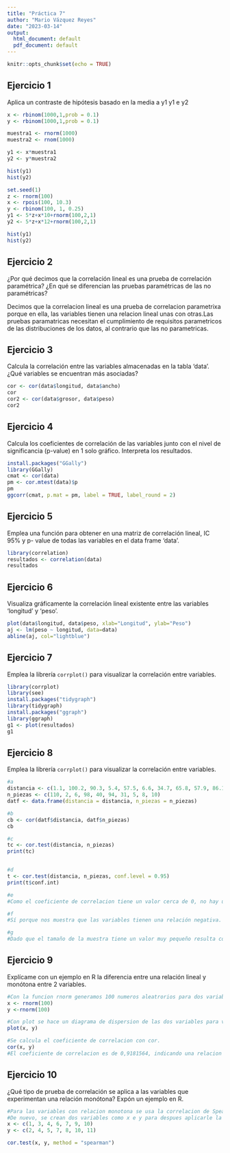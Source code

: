 ---
title: "Práctica 7"
author: "Mario Vázquez Reyes"
date: "2023-03-14"
output:
  html_document: default
  pdf_document: default
---

```{r setup, include=FALSE}
knitr::opts_chunk$set(echo = TRUE)
```

## Ejercicio 1

Aplica un contraste de hipótesis basado en la media a 
y1 
y1 e y2

```{r cars}
x <- rbinom(1000,1,prob = 0.1)
y <- rbinom(1000,1,prob = 0.1)

muestra1 <- rnorm(1000)
muestra2 <- rnom(1000)

y1 <- x*muestra1
y2 <- y*muestra2

hist(y1)
hist(y2)

set.seed(1)
z <- rnorm(100)
x <- rpois(100, 10.3)
y <- rbinom(100, 1, 0.25)
y1 <- 5*z+x*10+rnorm(100,2,1)
y2 <- 5*z+x*12+rnorm(100,2,1)

hist(y1)
hist(y2)

```

## Ejercicio 2

¿Por qué decimos que la correlación lineal es una prueba de correlación paramétrica?
¿En qué se diferencian las pruebas paramétricas de las no paramétricas?

Decimos que la correlacion lineal es una prueba de correlacion parametrixa porque en ella, las variables tienen una relacion lineal unas con otras.Las pruebas paramatricas necesitan el cumplimiento de requisitos parametricos de las distribuciones de los datos, al contrario que las no parametricas. 

## Ejercicio 3

Calcula la correlación entre las variables almacenadas en la tabla ‘data’. ¿Qué
variables se encuentran más asociadas?

```{r cars}
cor <- cor(data$longitud, data$ancho)
cor
cor2 <- cor(data$grosor, data$peso)
cor2

```

## Ejercicio 4

Calcula los coeficientes de correlación de las variables junto con el nivel de
significancia (p-value) en 1 solo gráfico. Interpreta los resultados.

```{r cars}
install.packages("GGally")
library(GGally)
cmat <- cor(data)
pm <- cor.mtest(data)$p
pm
ggcorr(cmat, p.mat = pm, label = TRUE, label_round = 2)

```

## Ejercicio 5

Emplea una función para obtener en una matriz de correlación lineal, IC 95% y p-
value de todas las variables en el data frame ‘data’.

```{r cars}
library(correlation)
resultados <- correlation(data)
resultados

```

## Ejercicio 6

Visualiza gráficamente la correlación lineal existente entre las variables ‘longitud’ y
‘peso’. 

```{r cars}
plot(data$longitud, data$peso, xlab="Longitud", ylab="Peso")
aj <- lm(peso ~ longitud, data=data)
abline(aj, col="lightblue")

```

## Ejercicio 7

Emplea la librería `corrplot()` para visualizar la correlación entre variables. 

```{r cars}
library(corrplot)
library(see)
install.packages("tidygraph")
library(tidygraph)
install.packages("ggraph")
library(ggraph)
g1 <- plot(resultados)
g1

```

## Ejercicio 8

Emplea la librería `corrplot()` para visualizar la correlación entre variables. 

```{r cars}
#a
distancia <- c(1.1, 100.2, 90.3, 5.4, 57.5, 6.6, 34.7, 65.8, 57.9, 86.1)
n_piezas <- c(110, 2, 6, 98, 40, 94, 31, 5, 8, 10)
datf <- data.frame(distancia = distancia, n_piezas = n_piezas)

#b
cb <- cor(datf$distancia, datf$n_piezas)
cb

#c
tc <- cor.test(distancia, n_piezas)
print(tc)


#d
t <- cor.test(distancia, n_piezas, conf.level = 0.95)
print(t$conf.int)

#e
#Como el coeficiente de correlacion tiene un valor cerca de 0, no hay una relacion lineal. 

#f
#Sí porque nos muestra que las variables tienen una relación negativa.  

#g
#Dado que el tamaño de la muestra tiene un valor muy pequeño resulta complicado ser preciso con la estimacion

```
## Ejercicio 9

Explícame con un ejemplo en R la diferencia entre una relación lineal y monótona entre 2 variables.

```{r cars}
#Con la funcion rnorm generamos 100 numeros aleatrorios para dos variables, x e y. 
x <- rnorm(100)
y <-rnorm(100)

#Con plot se hace un diagrama de dispersion de las dos variables para ver como se relacionan entre ellas. 
plot(x, y)

#Se calcula el coeficiente de correlacion con cor. 
cor(x, y)
#El coeficiente de correlacion es de 0,9181564, indicando una relacion lineal positiva ya que este valor se encuentra cercano a 0. 

```

## Ejercicio 10

¿Qué tipo de prueba de correlación se aplica a las variables que experimentan una
relación monótona? Expón un ejemplo en R.

```{r cars}
#Para las variables con relacion monotona se usa la correlacion de Spearman donde las variables estan a una escala ordinal. 
#De nuevo, se crean dos variables como x e y para despues aplicarle la correlacion de Spearman con cor.test. 
x <- c(1, 3, 4, 6, 7, 9, 10)
y <- c(2, 4, 5, 7, 8, 10, 11)

cor.test(x, y, method = "spearman")

```